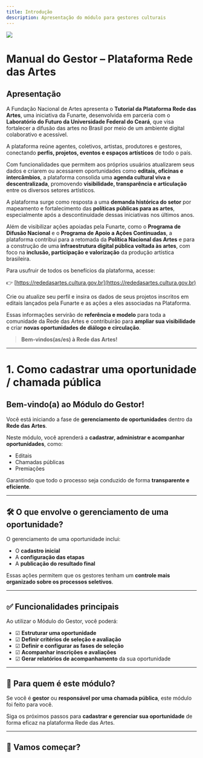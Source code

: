 ```yaml
---
title: Introdução
description: Apresentação do módulo para gestores culturais
---
```


![](./img/01_intro/01_intro_icon.jpg)

# Manual do Gestor – Plataforma Rede das Artes

## Apresentação

A Fundação Nacional de Artes apresenta o **Tutorial da Plataforma Rede das Artes**, uma iniciativa da Funarte, desenvolvida em parceria com o **Laboratório do Futuro da Universidade Federal do Ceará**, que visa fortalecer a difusão das artes no Brasil por meio de um ambiente digital colaborativo e acessível.

A plataforma reúne agentes, coletivos, artistas, produtores e gestores, conectando **perfis, projetos, eventos e espaços artísticos** de todo o país.

Com funcionalidades que permitem aos próprios usuários atualizarem seus dados e criarem ou acessarem oportunidades como **editais, oficinas e intercâmbios**, a plataforma consolida uma **agenda cultural viva e descentralizada**, promovendo **visibilidade, transparência e articulação** entre os diversos setores artísticos.

A plataforma surge como resposta a uma **demanda histórica do setor** por mapeamento e fortalecimento das **políticas públicas para as artes**, especialmente após a descontinuidade dessas iniciativas nos últimos anos.

Além de visibilizar ações apoiadas pela Funarte, como o **Programa de Difusão Nacional** e o **Programa de Apoio a Ações Continuadas**, a plataforma contribui para a retomada da **Política Nacional das Artes** e para a construção de uma **infraestrutura digital pública voltada às artes**, com foco na **inclusão, participação e valorização** da produção artística brasileira.

Para usufruir de todos os benefícios da plataforma, acesse:

👉 [https://rededasartes.cultura.gov.br](https://rededasartes.cultura.gov.br)

Crie ou atualize seu perfil e insira os dados de seus projetos inscritos em editais lançados pela Funarte e as ações a eles associadas na Plataforma.

Essas informações servirão de **referência e modelo** para toda a comunidade da Rede das Artes e contribuirão para **ampliar sua visibilidade** e criar **novas oportunidades de diálogo e circulação**.

> **Bem-vindos(as/es) à Rede das Artes!**

--------

# 1. Como cadastrar uma oportunidade / chamada pública

## Bem-vindo(a) ao Módulo do Gestor!

Você está iniciando a fase de **gerenciamento de oportunidades** dentro da **Rede das Artes**.

Neste módulo, você aprenderá a **cadastrar, administrar e acompanhar oportunidades**, como:

- Editais  
- Chamadas públicas  
- Premiações

Garantindo que todo o processo seja conduzido de forma **transparente e eficiente**.

---

## 🛠️ O que envolve o gerenciamento de uma oportunidade?

O gerenciamento de uma oportunidade inclui:

- O **cadastro inicial**
- A **configuração das etapas**
- A **publicação do resultado final**

Essas ações permitem que os gestores tenham um **controle mais organizado sobre os processos seletivos**.

---

## ✅ Funcionalidades principais

Ao utilizar o Módulo do Gestor, você poderá:

- ☑ **Estruturar uma oportunidade**  
- ☑ **Definir critérios de seleção e avaliação**  
- ☑ **Definir e configurar as fases de seleção**  
- ☑ **Acompanhar inscrições e avaliações**  
- ☑ **Gerar relatórios de acompanhamento** da sua oportunidade

---

## 👤 Para quem é este módulo?

Se você é **gestor** ou **responsável por uma chamada pública**, este módulo foi feito para você.

Siga os próximos passos para **cadastrar e gerenciar sua oportunidade** de forma eficaz na plataforma Rede das Artes.

---

## 🚀 Vamos começar?





